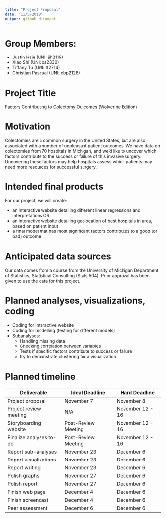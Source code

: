```yaml
---
title: "Project Proposal"
date: "11/5/2018"
output: github_document
---
```


# Group Members:

* Justin Hsie (UNI: jih2119)
* Xiao Shi (UNI: xs2330)
* Tiffany Tu (UNI: tt2714)
* Christian Pascual (UNI: cbp2128)

# Project Title

Factors Contributing to Colectomy Outcomes (Wolverine Edition)

# Motivation

Colectomies are a common surgery in the United States, but are also associated with a number of unpleasant patient outcomes. We have data on colectomies from 70 hospitals in Michigan, and we'd like to uncover which factors contribute to the success or failure of this invasive surgery. Uncovering these factors may help hospitals assess which patients may need more resources for successful surgery. 

# Intended final products

For our project, we will create:

* an interactive website detailing different linear regressions and interpretations OR
* an interactive website detailing geolocation of best hospitals in area, based on patient input
* a final model that has most significant factors contributes to a good (or bad) outcome

# Anticipated data sources

Our data comes from a course from the University of Michigan Department of Statistics, Statistical Consulting (Stats 504). Prior approval has been given to use the data for this project.

# Planned analyses, visualizations, coding

* Coding for interactive website
* Coding for modelling (testing for different models)
* Subanalyses:
  * Handling missing data
  * Checking correlation between variables
  * Tests if specific factors contribute to success or failure
  * try to demonstrate clustering for a visualization

# Planned timeline

Deliverable | Ideal Deadline | Hard Deadline
-----|-----|-----
Project proposal | November 7 | November 8
Project review meeting | N/A | November 12 - 16
Storyboarding website | Post-Review Meeting | November 12 - 16
Finalize analyses to-do | Post-Review Meeting | November 12 - 16
Report sub-analyses | November 23 | December 6
Report visualizations | November 23 | December 6
Report writing | November 23 | December 6
Polish graphs | November 27 | December 6
Polish report | November 27 | December 6
Finish web page | December 4 | December 6
Finish screencast | December 4 | December 6
Peer assessment | December 6 | December 6
